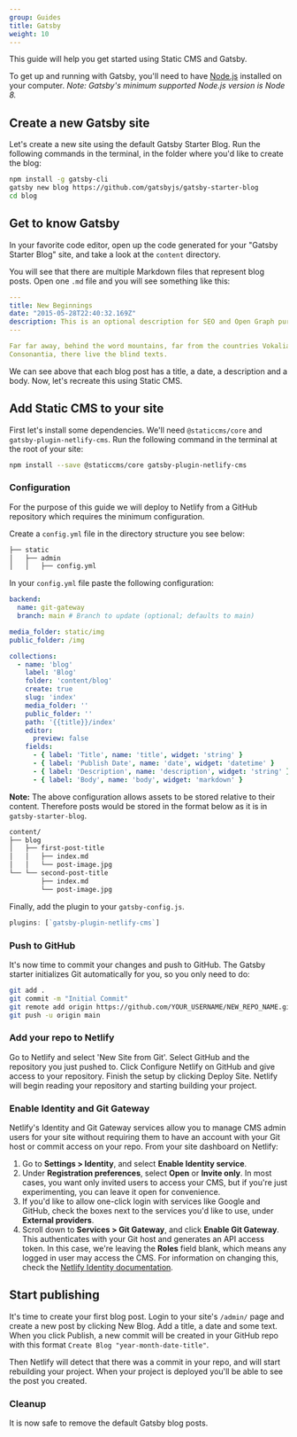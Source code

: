 ```yaml
---
group: Guides
title: Gatsby
weight: 10
---
```

This guide will help you get started using Static CMS and Gatsby.

To get up and running with Gatsby, you'll need to have [Node.js](https://nodejs.org/) installed on your computer. *Note: Gatsby's minimum supported Node.js version is Node 8.*

## Create a new Gatsby site

Let's create a new site using the default Gatsby Starter Blog. Run the following commands in the terminal, in the folder where you'd like to create the blog:

```bash
npm install -g gatsby-cli
gatsby new blog https://github.com/gatsbyjs/gatsby-starter-blog
cd blog
```

## Get to know Gatsby

In your favorite code editor, open up the code generated for your "Gatsby Starter Blog" site, and take a look at the `content` directory.

You will see that there are multiple Markdown files that represent blog posts. Open one `.md` file and you will see something like this:

```yml
---
title: New Beginnings
date: "2015-05-28T22:40:32.169Z"
description: This is an optional description for SEO and Open Graph purposes, rather than the default generated excerpt.
---

Far far away, behind the word mountains, far from the countries Vokalia and
Consonantia, there live the blind texts.
```

We can see above that each blog post has a title, a date, a description and a body. Now, let's recreate this using Static CMS.

## Add Static CMS to your site

First let's install some dependencies. We'll need `@staticcms/core` and `gatsby-plugin-netlify-cms`. Run the following command in the terminal at the root of your site:

```bash
npm install --save @staticcms/core gatsby-plugin-netlify-cms
```

### Configuration

For the purpose of this guide we will deploy to Netlify from a GitHub repository which requires the minimum configuration.

Create a `config.yml` file in the directory structure you see below:

```bash
├── static
│   ├── admin
│   │   ├── config.yml
```

In your `config.yml` file paste the following configuration:

```yml
backend:
  name: git-gateway
  branch: main # Branch to update (optional; defaults to main)

media_folder: static/img
public_folder: /img

collections:
  - name: 'blog'
    label: 'Blog'
    folder: 'content/blog'
    create: true
    slug: 'index'
    media_folder: ''
    public_folder: ''
    path: '{{title}}/index'
    editor:
      preview: false
    fields:
      - { label: 'Title', name: 'title', widget: 'string' }
      - { label: 'Publish Date', name: 'date', widget: 'datetime' }
      - { label: 'Description', name: 'description', widget: 'string' }
      - { label: 'Body', name: 'body', widget: 'markdown' }
```

**Note:** The above configuration allows assets to be stored relative to their content. Therefore posts would be stored in the format below as it is in `gatsby-starter-blog`.

```bash
content/
├── blog
│   ├── first-post-title
│   │   ├── index.md
│   │   └── post-image.jpg
└── └── second-post-title
        ├── index.md
        └── post-image.jpg
```

Finally, add the plugin to your `gatsby-config.js`.

```javascript
plugins: [`gatsby-plugin-netlify-cms`]
```

### Push to GitHub

It's now time to commit your changes and push to GitHub. The Gatsby starter initializes Git automatically for you, so you only need to do:

```bash
git add .
git commit -m "Initial Commit"
git remote add origin https://github.com/YOUR_USERNAME/NEW_REPO_NAME.git
git push -u origin main
```

### Add your repo to Netlify

Go to Netlify and select 'New Site from Git'. Select GitHub and the repository you just pushed to. Click Configure Netlify on GitHub and give access to your repository. Finish the setup by clicking Deploy Site. Netlify will begin reading your repository and starting building your project.

### Enable Identity and Git Gateway

Netlify's Identity and Git Gateway services allow you to manage CMS admin users for your site without requiring them to have an account with your Git host or commit access on your repo. From your site dashboard on Netlify:

1. Go to **Settings > Identity**, and select **Enable Identity service**.
2. Under **Registration preferences**, select **Open** or **Invite only**. In most cases, you want only invited users to access your CMS, but if you're just experimenting, you can leave it open for convenience.
3. If you'd like to allow one-click login with services like Google and GitHub, check the boxes next to the services you'd like to use, under **External providers**.
4. Scroll down to **Services > Git Gateway**, and click **Enable Git Gateway**. This authenticates with your Git host and generates an API access token. In this case, we're leaving the **Roles** field blank, which means any logged in user may access the CMS. For information on changing this, check the [Netlify Identity documentation](https://www.netlify.com/docs/identity/).

## Start publishing

It's time to create your first blog post. Login to your site's `/admin/` page and create a new post by clicking New Blog. Add a title, a date and some text. When you click Publish, a new commit will be created in your GitHub repo with this format `Create Blog "year-month-date-title"`. 

Then Netlify will detect that there was a commit in your repo, and will start rebuilding your project. When your project is deployed you'll be able to see the post you created.

### Cleanup

It is now safe to remove the default Gatsby blog posts.
